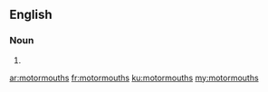 ==English==

===Noun===
{{head|en|plural}}

# {{plural of|motormouth|lang=en}}

[[ar:motormouths]]
[[fr:motormouths]]
[[ku:motormouths]]
[[my:motormouths]]